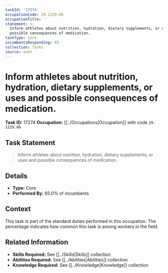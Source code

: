 ```yaml
---
taskId: '17274'
occupationCode: 29-1229.06
occupationTitle: ''
statement: >-
  Inform athletes about nutrition, hydration, dietary supplements, or uses and
  possible consequences of medication.
taskType: Core
incumbentsResponding: 65
collection: Tasks
source: onet
---
```

# Inform athletes about nutrition, hydration, dietary supplements, or uses and possible consequences of medication.

**Task ID:** 17274
**Occupation:** [[../Occupations|Occupation]] with code `29-1229.06`

## Task Statement

> Inform athletes about nutrition, hydration, dietary supplements, or uses and possible consequences of medication.

## Details

- **Type:** Core
- **Performed By:** 65.0% of incumbents

## Context

This task is part of the standard duties performed in this occupation. The percentage indicates how common this task is among workers in the field.

## Related Information

- **Skills Required:** See [[../Skills|Skills]] collection
- **Abilities Required:** See [[../Abilities|Abilities]] collection
- **Knowledge Required:** See [[../Knowledge|Knowledge]] collection

